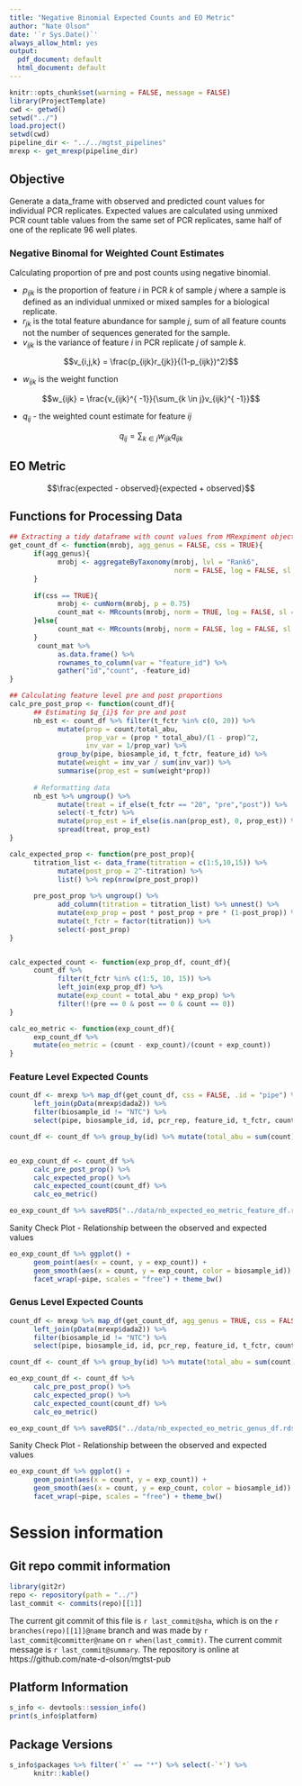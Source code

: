 ```yaml
---
title: "Negative Binomial Expected Counts and EO Metric"
author: "Nate Olson"
date: '`r Sys.Date()`'
always_allow_html: yes
output:
  pdf_document: default
  html_document: default
---
```


```r
knitr::opts_chunk$set(warning = FALSE, message = FALSE)
library(ProjectTemplate)
cwd <- getwd()
setwd("../")
load.project()
setwd(cwd) 
pipeline_dir <- "../../mgtst_pipelines"
mrexp <- get_mrexp(pipeline_dir)
```

## Objective
Generate a data_frame with observed and predicted count values for individual PCR replicates. 
Expected values are calculated using unmixed PCR count table values from the same set of PCR replicates, same half of one of the replicate 96 well plates. 


### Negative Binomal for Weighted Count Estimates
Calculating proportion of pre and post counts using negative binomial. 

- $p_{ijk}$ is the proportion of feature $i$ in PCR $k$ of sample $j$ where a sample is defined as an individual unmixed or mixed samples for a biological replicate.  
- $r_{jk}$ is the total feature abundance for sample $j$, sum of all feature counts not the number of sequences generated for the sample.  
- $v_{ijk}$ is the variance of feature $i$ in PCR replicate $j$ of sample $k$.  

$$v_{i,j,k} = \frac{p_{ijk}r_{jk}}{(1-p_{ijk})^2}$$

- $w_{ijk}$ is the weight function

$$w_{ijk} = \frac{v_{ijk}^{ -1}}{\sum_{k \in j}v_{ijk}^{ -1}}$$


- $q_{ij}$ - the weighted count estimate for feature $ij$

$$q_{ij} = \sum_{k\in j} w_{ijk}q_{ijk}$$ 

## EO Metric

$$\frac{expected - observed}{expected + observed}$$


## Functions for Processing Data 
```r
## Extracting a tidy dataframe with count values from MRexpiment objects
get_count_df <- function(mrobj, agg_genus = FALSE, css = TRUE){
      if(agg_genus){
            mrobj <- aggregateByTaxonomy(mrobj, lvl = "Rank6", 
                                         norm = FALSE, log = FALSE, sl = 1)
      }
      
      if(css == TRUE){
            mrobj <- cumNorm(mrobj, p = 0.75)
            count_mat <- MRcounts(mrobj, norm = TRUE, log = FALSE, sl = 1000)
      }else{
            count_mat <- MRcounts(mrobj, norm = FALSE, log = FALSE, sl = 1)
      }
       count_mat %>%  
            as.data.frame() %>% 
            rownames_to_column(var = "feature_id") %>% 
            gather("id","count", -feature_id)
}

## Calculating feature level pre and post proportions
calc_pre_post_prop <- function(count_df){
      ## Estimating $q_{i}$ for pre and post
      nb_est <- count_df %>% filter(t_fctr %in% c(0, 20)) %>% 
            mutate(prop = count/total_abu, 
                   prop_var = (prop * total_abu)/(1 - prop)^2,
                   inv_var = 1/prop_var) %>% 
            group_by(pipe, biosample_id, t_fctr, feature_id) %>% 
            mutate(weight = inv_var / sum(inv_var)) %>% 
            summarise(prop_est = sum(weight*prop)) 
      
      # Reformatting data
      nb_est %>% ungroup() %>% 
            mutate(treat = if_else(t_fctr == "20", "pre","post")) %>% 
            select(-t_fctr) %>% 
            mutate(prop_est = if_else(is.nan(prop_est), 0, prop_est)) %>% 
            spread(treat, prop_est)
}

calc_expected_prop <- function(pre_post_prop){
      titration_list <- data_frame(titration = c(1:5,10,15)) %>% 
            mutate(post_prop = 2^-titration) %>% 
            list() %>% rep(nrow(pre_post_prop))
      
      pre_post_prop %>% ungroup() %>% 
            add_column(titration = titration_list) %>% unnest() %>% 
            mutate(exp_prop = post * post_prop + pre * (1-post_prop)) %>% 
            mutate(t_fctr = factor(titration)) %>% 
            select(-post_prop)
}


calc_expected_count <- function(exp_prop_df, count_df){
      count_df %>% 
            filter(t_fctr %in% c(1:5, 10, 15)) %>% 
            left_join(exp_prop_df) %>% 
            mutate(exp_count = total_abu * exp_prop) %>% 
            filter(!(pre == 0 & post == 0 & count == 0))
}

calc_eo_metric <- function(exp_count_df){
      exp_count_df %>% 
      mutate(eo_metric = (count - exp_count)/(count + exp_count))
}
```


### Feature Level Expected Counts
```r
count_df <- mrexp %>% map_df(get_count_df, css = FALSE, .id = "pipe") %>% 
      left_join(pData(mrexp$dada2)) %>% 
      filter(biosample_id != "NTC") %>% 
      select(pipe, biosample_id, id, pcr_rep, feature_id, t_fctr, count) 

count_df <- count_df %>% group_by(id) %>% mutate(total_abu = sum(count)) 


eo_exp_count_df <- count_df %>% 
      calc_pre_post_prop() %>% 
      calc_expected_prop() %>% 
      calc_expected_count(count_df) %>% 
      calc_eo_metric()

eo_exp_count_df %>% saveRDS("../data/nb_expected_eo_metric_feature_df.rds") 

``` 

Sanity Check Plot - Relationship between the observed and expected values
```r
eo_exp_count_df %>% ggplot() + 
      geom_point(aes(x = count, y = exp_count)) +
      geom_smooth(aes(x = count, y = exp_count, color = biosample_id)) +
      facet_wrap(~pipe, scales = "free") + theme_bw()
```



### Genus Level Expected Counts
```r
count_df <- mrexp %>% map_df(get_count_df, agg_genus = TRUE, css = FALSE, .id = "pipe") %>% 
      left_join(pData(mrexp$dada2)) %>% 
      filter(biosample_id != "NTC") %>% 
      select(pipe, biosample_id, id, pcr_rep, feature_id, t_fctr, count) 

count_df <- count_df %>% group_by(id) %>% mutate(total_abu = sum(count)) 

eo_exp_count_df <- count_df %>% 
      calc_pre_post_prop() %>% 
      calc_expected_prop() %>% 
      calc_expected_count(count_df) %>% 
      calc_eo_metric()

eo_exp_count_df %>% saveRDS("../data/nb_expected_eo_metric_genus_df.rds")
```


Sanity Check Plot - Relationship between the observed and expected values
```r
eo_exp_count_df %>% ggplot() + 
      geom_point(aes(x = count, y = exp_count)) +
      geom_smooth(aes(x = count, y = exp_count, color = biosample_id)) +
      facet_wrap(~pipe, scales = "free") + theme_bw()
```


# Session information 

## Git repo commit information
```r
library(git2r)
repo <- repository(path = "../")
last_commit <- commits(repo)[[1]]
```

The current git commit of this file is `r last_commit@sha`, which is on the `r branches(repo)[[1]]@name` branch and was made by `r last_commit@committer@name` on `r when(last_commit)`. The current commit message is `r last_commit@summary`. The repository is online at https://github.com/nate-d-olson/mgtst-pub  


## Platform Information
```r
s_info <- devtools::session_info()
print(s_info$platform)
```


## Package Versions
```r
s_info$packages %>% filter(`*` == "*") %>% select(-`*`) %>% 
      knitr::kable()
```